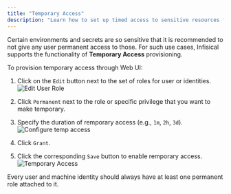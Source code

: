 ```yaml
---
title: "Temporary Access"
description: "Learn how to set up timed access to sensitive resources for user and machine identities."
---
```


Certain environments and secrets are so sensitive that it is recommended to not give any user permanent access to those. For such use cases, Infisical supports the functionality of **Temporary Access** provisioning. 


To provision temporary access through Web UI: 
1. Click on the `Edit` button next to the set of roles for user or identities. 
![Edit User Role](../../images/platform/access-controls/edit-role.png)

2. Click `Permanent` next to the role or specific privilege that you want to make temporary. 

3. Specify the duration of remporary access (e.g., `1m`, `2h`, `3d`). 
![Configure temp access](../../images/platform/access-controls/configure-temporary-access.png)

4. Click `Grant`.

5. Click the corresponding `Save` button to enable remporary access.
![Temporary Access](../../images/platform/access-controls/temporary-access.png)

<Note>
Every user and machine identity should always have at least one permanent role attached to it.
</Note>

